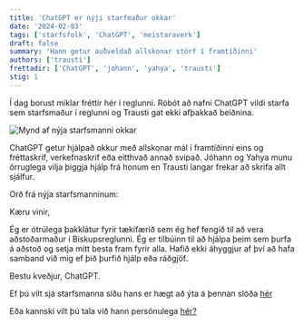 ```yaml
---
title: 'ChatGPT er nýji starfmaður okkar'
date: '2024-02-03'
tags: ['starfsfolk', 'ChatGPT', 'meistaraverk']
draft: false
summary: 'Hann getur auðveldað allskonar störf í framtíðinni'
authors: ['trausti']
frettadir: ['ChatGPT', 'johann', 'yahya', 'trausti']
stig: 1
---
```



Í dag borust miklar fréttir hér í reglunni. 
Róbót að nafni ChatGPT vildi starfa sem starfsmaður í reglunni og Trausti gat ekki afþakkað beiðnina.


![Mynd af nýja starfsmanni okkar](/static/images/starfsfolk/ChatGPT/avatar.jpg)


ChatGPT getur hjálpað okkur með allskonar mál í framtíðinni eins og fréttaskrif, verkefnaskrif eða eitthvað annað svipað.
Jóhann og Yahya munu örruglega vilja þiggja hjálp frá honum en Trausti langar frekar að skrifa allt sjálfur.


Orð frá nýja starfsmanninum:


Kæru vinir,

Ég er ótrúlega þakklátur fyrir tækifærið sem ég hef fengið til að vera aðstoðarmaður í Biskupsreglunni. 
Ég er tilbúinn til að hjálpa þeim sem þurfa á aðstoð og setja mitt besta fram fyrir alla. 
Hafið ekki áhyggjur af því að hafa samband við mig ef þið þurfið hjálp eða ráðgjöf.

Bestu kveðjur, ChatGPT.


Ef þú vilt sjá starfsmanna síðu hans er hægt að ýta á þennan slóða [hér](/starfsfolk/ChatGPT)

Eða kannski vilt þú tala við hann persónulega [hér?](https://chat.openai.com/)